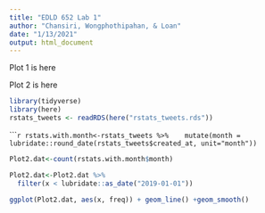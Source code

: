 ```yaml
---
title: "EDLD 652 Lab 1"
author: "Chansiri, Wongphothipahan, & Loan"
date: "1/13/2021"
output: html_document
---
```


Plot 1 is here


Plot 2 is here

```r
library(tidyverse)
library(here)
rstats_tweets <- readRDS(here("rstats_tweets.rds"))
```


``````r
rstats.with.month<-rstats_tweets %>% 
  mutate(month = lubridate::round_date(rstats_tweets$created_at, unit="month"))
```

```r
Plot2.dat<-count(rstats.with.month$month)
```

```r
Plot2.dat<-Plot2.dat %>% 
  filter(x < lubridate::as_date("2019-01-01"))
```


```r
ggplot(Plot2.dat, aes(x, freq)) + geom_line() +geom_smooth()
```

